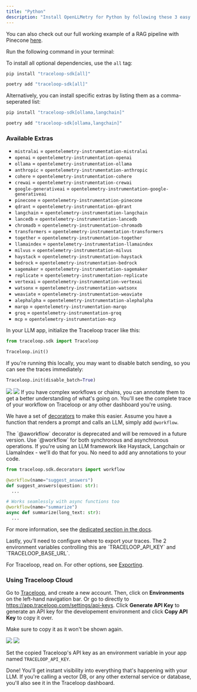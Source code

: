 ```yaml
---
title: "Python"
description: "Install OpenLLMetry for Python by following these 3 easy steps and get instant monitoring."
---
```


You can also check out our full working example of a RAG pipeline with Pinecone [here](https://github.com/traceloop/pinecone-demo).

<Steps>
<Step title="Install the SDK">

Run the following command in your terminal:

To install all optional dependencies, use the `all` tag:
<CodeGroup>

```bash pip
pip install "traceloop-sdk[all]"
```

```bash poetry
poetry add "traceloop-sdk[all]"
```

</CodeGroup>

Alternatively, you can install specific extras by listing them as a comma-seperated list:
<CodeGroup>

```bash pip
pip install "traceloop-sdk[ollama,langchain]"
```

```bash poetry
poetry add "traceloop-sdk[ollama,langchain]"
```

</CodeGroup>

### Available Extras

- `mistralai` = `opentelemetry-instrumentation-mistralai`
- `openai` = `opentelemetry-instrumentation-openai`
- `ollama` = `opentelemetry-instrumentation-ollama`
- `anthropic` = `opentelemetry-instrumentation-anthropic`
- `cohere` = `opentelemetry-instrumentation-cohere`
- `crewai` = `opentelemetry-instrumentation-crewai`
- `google-generativeai` = `opentelemetry-instrumentation-google-generativeai`
- `pinecone` = `opentelemetry-instrumentation-pinecone`
- `qdrant` = `opentelemetry-instrumentation-qdrant`
- `langchain` = `opentelemetry-instrumentation-langchain`
- `lancedb` = `opentelemetry-instrumentation-lancedb`
- `chromadb` = `opentelemetry-instrumentation-chromadb`
- `transformers` = `opentelemetry-instrumentation-transformers`
- `together` = `opentelemetry-instrumentation-together`
- `llamaindex` = `opentelemetry-instrumentation-llamaindex`
- `milvus` = `opentelemetry-instrumentation-milvus`
- `haystack` = `opentelemetry-instrumentation-haystack`
- `bedrock` = `opentelemetry-instrumentation-bedrock`
- `sagemaker` = `opentelemetry-instrumentation-sagemaker`
- `replicate` = `opentelemetry-instrumentation-replicate`
- `vertexai` = `opentelemetry-instrumentation-vertexai`
- `watsonx` = `opentelemetry-instrumentation-watsonx`
- `weaviate` = `opentelemetry-instrumentation-weaviate`
- `alephalpha` = `opentelemetry-instrumentation-alephalpha`
- `marqo` = `opentelemetry-instrumentation-marqo`
- `groq` = `opentelemetry-instrumentation-groq`
- `mcp` = `opentelemetry-instrumentation-mcp`

In your LLM app, initialize the Traceloop tracer like this:

```python
from traceloop.sdk import Traceloop

Traceloop.init()
```

If you're running this locally, you may want to disable batch sending, so you can see the traces immediately:

```python
Traceloop.init(disable_batch=True)
```

</Step>
<Step title="Annotate your workflows">
<Frame>
  <img className="block dark:hidden" src="/img/workflow-light.png" />
  <img className="hidden dark:block" src="/img/workflow-dark.png" />
</Frame>
If you have complex workflows or chains, you can annotate them to get a better understanding of what's going on.
You'll see the complete trace of your workflow on Traceloop or any other dashboard you're using.

We have a set of [decorators](/openllmetry/tracing/annotations) to make this easier.
Assume you have a function that renders a prompt and calls an LLM, simply add `@workflow`.

<Warning>
  The `@aworkflow` decorator is deprecated and will be removed in a future
  version. Use `@workflow` for both synchronous and asynchronous operations.
</Warning>

<Tip>
  If you're using an LLM framework like Haystack, Langchain or LlamaIndex -
  we'll do that for you. No need to add any annotations to your code.
</Tip>

```python
from traceloop.sdk.decorators import workflow

@workflow(name="suggest_answers")
def suggest_answers(question: str):
  ...

# Works seamlessly with async functions too
@workflow(name="summarize")
async def summarize(long_text: str):
  ...
```

For more information, see the [dedicated section in the docs](/openllmetry/tracing/annotations).

</Step>
<Step title="Configure trace exporting">
Lastly, you'll need to configure where to export your traces.
The 2 environment variables controlling this are `TRACELOOP_API_KEY` and `TRACELOOP_BASE_URL`.

For Traceloop, read on. For other options, see [Exporting](/openllmetry/integrations/introduction).

### Using Traceloop Cloud

Go to [Traceloop](https://app.traceloop.com), and create a new account.
Then, click on **Environments** on the left-hand navigation bar. Or go to directly to https://app.traceloop.com/settings/api-keys.
Click **Generate API Key** to generate an API key for the developement environment and click **Copy API Key** to copy it over.

<Warning>Make sure to copy it as it won't be shown again.</Warning>

<Frame>
  <img className="block dark:hidden" src="/img/api-key-light.png" />
  <img className="hidden dark:block" src="/img/api-key-dark.png" />
</Frame>

Set the copied Traceloop's API key as an environment variable in your app named `TRACELOOP_API_KEY`.

Done! You'll get instant visibility into everything that's happening with your LLM.
If you're calling a vector DB, or any other external service or database, you'll also see it in the Traceloop dashboard.

</Step>
</Steps>
